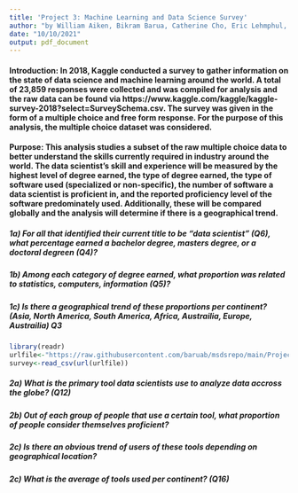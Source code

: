 ```yaml
---
title: 'Project 3: Machine Learning and Data Science Survey'
author: "by William Aiken, Bikram Barua, Catherine Cho, Eric Lehmphul, Nnaemeka Newman Okereafor"
date: "10/10/2021"
output: pdf_document
---
```


#### Introduction: In 2018, Kaggle conducted a survey to gather information on the state of data science and machine learning around the world. A total of 23,859 responses were collected and was compiled for analysis and the raw data can be found via https://www.kaggle.com/kaggle/kaggle-survey-2018?select=SurveySchema.csv. The survey was given in the form of a multiple choice and free form response. For the purpose of this analysis, the multiple choice dataset was considered. 

#### Purpose: This analysis studies a subset of the raw multiple choice data to better understand the skills currently required in industry around the world. The data scientist's skill and experience will be measured by the highest level of degree earned, the type of degree earned, the type of software used (specialized or non-specific), the number of software a data scientist is proficient in, and the reported proficiency level of the software predominately used. Additionally, these will be compared globally and the analysis will determine if there is a geographical trend. 

##### 1a) For all that identified their current title to be "data scientist" (Q6), what percentage earned a bachelor degree, masters degree, or a doctoral degreen (Q4)?
##### 1b) Among each category of degree earned, what proportion was related to statistics, computers, information (Q5)?
##### 1c) Is there a geographical trend of these proportions per continent? (Asia, North America, South America, Africa, Austrailia, Europe, Austrailia) Q3
```r
library(readr)
urlfile<-"https://raw.githubusercontent.com/baruab/msdsrepo/main/Project_3_607/kaggle-survey-2018/multipleChoiceResponses.csv"
survey<-read_csv(url(urlfile))


```

##### 2a) What is the primary tool data scientists use to analyze data accross the globe? (Q12)
##### 2b) Out of each group of people that use a certain tool, what proportion of people consider themselves proficient? 
##### 2c) Is there an obvious trend of users of these tools depending on geographical location? 
##### 2c) What is the average of tools used per continent? (Q16)

```r

```

